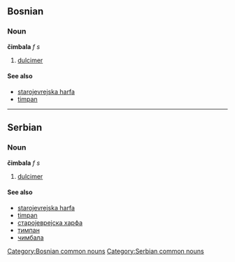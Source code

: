==Bosnian==
===Noun===
'''čimbala''' ''f s''
#[[dulcimer]]
====See also====
*[[starojevrejska harfa]]
*[[timpan]]
[[Category:Bosnian common nouns]]
----
==Serbian==
===Noun===
'''čimbala''' ''f s''
#[[dulcimer]]
====See also====
*[[starojevrejska harfa]]
*[[timpan]]
*[[старојеврејска харфа]]
*[[тимпан]]
*[[чимбала]]
[[Category:Serbian common nouns]]